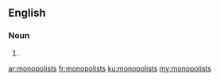 ==English==

===Noun===
{{head|en|plural}}

# {{plural of|monopolist|lang=en}}

[[ar:monopolists]]
[[fr:monopolists]]
[[ku:monopolists]]
[[my:monopolists]]